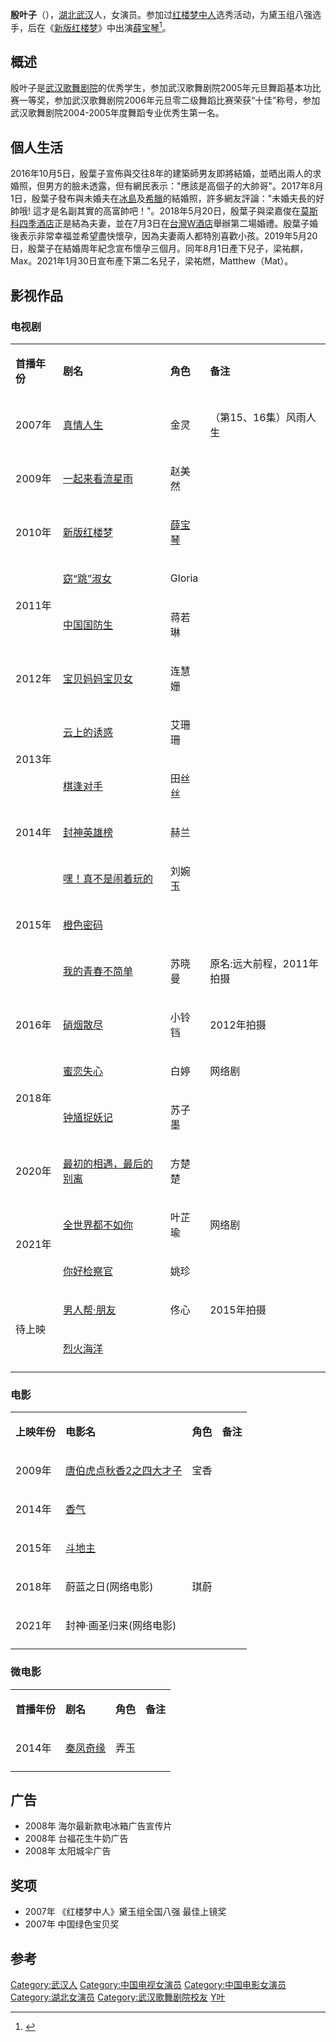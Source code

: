 {{艺人
| 姓名 = 殷叶子
| 类型 = 女演员
| 图片 =
| 图片简介 =
| 图片尺寸 =
| 原名 = 
| 罗马拼音 = Yin Ye Zi
| 英文名 =
| 昵称 = 
| 国籍 = {{PRC}}
| 民族 = [[汉族|汉族]] 
| 籍贯 = 
| 出生日期 = {{birth date and age|mf=yes|1991|06|25}}
| 出生地点 = {{CHN}}[[湖北省|湖北省]][[武汉市|武汉市]]
| 配偶 = {{marriage|梁嘉俊|2018}}
| 兒女 = 2子
| 职业 = [[演员|演员]]
| 语言 = [[普通话|普通话]]
| 教育程度 = [[武汉歌舞剧院|武汉歌舞剧院]]02级中专<br>[[中央戏剧学院|中央戏剧学院]]进修
| 音乐类型 = 
| 出道日期 = 2007年
| 经纪公司 = [[北京鑫宝源影视投资|北京鑫宝源影视投资]]
| 出道作 =
| 代表作 =
| 網站 =http://blog.sina.com.cn/yinyezileaf 殷叶子的新浪博客
}}
{{NoteTA|G1=Show}}
'''殷叶子'''（{{bd|1991年|6月25日|catIdx=Y殷}}），[[湖北|湖北]][[武汉|武汉]]人，女演员。参加过[[红楼梦中人|红楼梦中人]]选秀活动，为黛玉组八强选手，后在《[[红楼梦_(2010年电视剧)|新版红楼梦]]》中出演[[薛宝琴|薛宝琴]]<ref>{{Cite web |url=http://ent.sina.com.cn/v/m/2010-08-03/15273038689.shtml |title=新版《红楼梦》即将播出 殷叶子演绎薛宝琴 |access-date=2010-10-02 |archive-date=2020-04-04 |archive-url=https://web.archive.org/web/20200404195347/http://ent.sina.com.cn/v/m/2010-08-03/15273038689.shtml |dead-url=no }}</ref>。

== 概述 ==
殷叶子是[[武汉歌舞剧院|武汉歌舞剧院]]的优秀学生，参加武汉歌舞剧院2005年元旦舞蹈基本功比赛一等奖，参加武汉歌舞剧院2006年元旦零二级舞蹈比赛荣获“十佳”称号，参加武汉歌舞剧院2004-2005年度舞蹈专业优秀生第一名。

== 個人生活 ==
2016年10月5日，殷葉子宣佈與交往8年的建築師男友即將結婚，並晒出兩人的求婚照，但男方的臉未透露，但有網民表示："應該是高個子的大帥哥"。2017年8月1日，殷葉子發布與未婚夫在[[冰島|冰島]]及[[希臘|希臘]]的結婚照，許多網友評論："未婚夫長的好帥哦! 這才是名副其實的高富帥吧！"。2018年5月20日，殷葉子與梁嘉俊在[[莫斯科四季酒店|莫斯科四季酒店]]正是結為夫妻，並在7月3日在[[台灣|台灣]][[W酒店|W酒店]]舉辦第二場婚禮。殷葉子婚後表示非常幸福並希望盡快懷孕，因為夫妻兩人都特別喜歡小孩。2019年5月20日，殷葉子在結婚周年紀念宣布懷孕三個月。同年8月1日產下兒子，梁祐麒，Max。2021年1月30日宣布產下第二名兒子，梁祐燃，Matthew（Mat）。

==影视作品==
=== 电视剧 ===
{| class="wikitable"
|- style="background:pink; color:black" align="center"
|'''首播年份'''||'''剧名'''||'''角色'''||'''备注'''
|-
| rowspan="1" | 2007年 ||[[真情人生|真情人生]]||金灵||（第15、16集）风雨人生
|-
| rowspan="1" | 2009年 ||[[一起来看流星雨|一起来看流星雨]]||赵美然||
|-
| rowspan="1" | 2010年 ||[[红楼梦_(2010年电视剧)|新版红楼梦]]||[[薛宝琴|薛宝琴]]||
|-
| rowspan="2" | 2011年 ||[[窈“跳”淑女|窈“跳”淑女]]||Gloria||
|-
|[[中国国防生|中国国防生]]||蒋若琳||
|-
| rowspan="1"| 2012年 || [[宝贝妈妈宝贝女|宝贝妈妈宝贝女]] ||连慧姗||
|-
| rowspan="2"| 2013年 || [[云上的诱惑|云上的诱惑]] ||艾珊珊||
|-
|[[棋逢对手|棋逢对手]]||田丝丝||
|-
| rowspan="1"| 2014年 ||[[封神英雄榜|封神英雄榜]] ||赫兰||
|-
| rowspan="3"| 2015年 ||[[嘿！真不是闹着玩的|嘿！真不是闹着玩的]] ||刘婉玉||
|-
|[[橙色密码|橙色密码]]|| ||
|-
|[[我的青春不简单|我的青春不简单]]||苏晓曼||原名:远大前程，2011年拍摄
|-
|   2016年 ||[[硝烟散尽|硝烟散尽]]||小铃铛||2012年拍摄
|-
| rowspan="2" | 2018年 ||[[蜜恋失心|蜜恋失心]]||白婷||网络剧
|-
|[[钟馗捉妖记|钟馗捉妖记]]||苏子墨||
|-
|   2020年 ||[[最初的相遇，最后的别离|最初的相遇，最后的别离]]|| 方楚楚||
|-
| rowspan="2" |    2021年 ||[[全世界都不如你|全世界都不如你]]|| 叶芷瑜||网络剧
|-
|   [[你好检察官|你好检察官]]||姚珍||
|-
| rowspan="2" | 待上映 ||[[男人帮·朋友|男人帮·朋友]]||佟心||2015年拍摄
|-
|[[烈火海洋|烈火海洋]]|| ||
|-
|}

===电影===
{| class="wikitable"
|- style="background:pink; color:black" align="center"
| '''上映年份''' || '''电影名''' || '''角色'''|| '''备注'''
|-
| rowspan="1" | 2009年 ||[[唐伯虎点秋香2之四大才子|唐伯虎点秋香2之四大才子]]||宝香|| 
|-
| rowspan="1" | 2014年 ||[[香气|香气]]|| ||  
|-
| rowspan="1" | 2015年 ||[[斗地主(电影)|斗地主]]|| || 
|-
| rowspan="1" | 2018年 ||蔚蓝之日(网络电影)||琪蔚||
|-
| rowspan="1" |  2021年||封神·画圣归来(网络电影)|| || 
|-
|}

===微电影===
{| class="wikitable"
|- style="background:pink; color:black" align="center"
|'''首播年份'''||'''剧名'''||'''角色'''||'''备注'''
|-
| rowspan="1" | 2014年 ||[[秦凤奇缘|秦凤奇缘]]||弄玉|| 
|-
|}

== 广告 ==
* 2008年 海尔最新款电冰箱广告宣传片
* 2008年 台福花生牛奶广告
* 2008年 太阳城伞广告

== 奖项 ==
* 2007年 《红楼梦中人》黛玉组全国八强 最佳上镜奖  
* 2007年 中国绿色宝贝奖

== 参考 ==
{{reflist}}

{{DEFAULTSORT:Y殷}}
[[Category:武汉人|Category:武汉人]]
[[Category:中国电视女演员|Category:中国电视女演员]]
[[Category:中国电影女演员|Category:中国电影女演员]]
[[Category:湖北女演员|Category:湖北女演员]]
[[Category:武汉歌舞剧院校友|Category:武汉歌舞剧院校友]]
[[Category:殷姓|Y叶]]